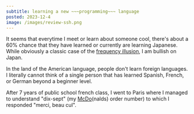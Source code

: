 ```yaml
---
subtitle: learning a new ~~~programming~~~ language
posted: 2023-12-4
image: /images/review-ssh.png
---
```


It seems that everytime I meet or learn about someone cool, there's about a 60% chance that they have learned or currently are learning Japanese. While obviously a classic case of the [frequency illusion](https://en.wikipedia.org/wiki/Frequency_illusion), I am bullish on Japan. 

In the land of the American language, people don't learn foreign languages. I literally cannot think of a single person that has learned Spanish, French, or German beyond a beginner level. 

After 7 years of public school french class, I went to Paris where I managed to understand "dix-sept" (my [McDo](https://en.wikipedia.org/wiki/McDonald%27s_France)(nalds) order number) to which I responded "merci, beau cul".
